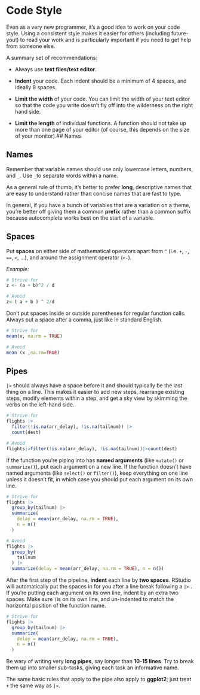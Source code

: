# Code Style

Even as a very new programmer, it’s a good idea to work on your code style. Using a consistent style makes it easier for others (including future-you!) to read your work and is particularly important if you need to get help from someone else.

A summary set of recommendations:

-   Always use **text files/text editor**.

-   **Indent** your code. Each indent should be a minimum of 4 spaces, and ideally 8 spaces.

-   **Limit the width** of your code. You can limit the width of your text editor so that the code you write doesn't fly off into the wilderness on the right hand side.

-   **Limit the length** of individual functions. A function should not take up more than one page of your editor (of course, this depends on the size of your monitor).## Names

## Names

Remember that variable names should use only lowercase letters, numbers, and `_`. Use `_`to separate words within a name.

As a general rule of thumb, it’s better to prefer **long**, descriptive names that are easy to understand rather than concise names that are fast to type.

In general, if you have a bunch of variables that are a variation on a theme, you’re better off giving them a common **prefix** rather than a common suffix because autocomplete works best on the start of a variable.

## Spaces

Put **spaces** on either side of mathematical operators apart from `^` (i.e. `+`, `-`, `==`, `<`, …), and around the assignment operator (`<-`).

*Example:*

``` r
# Strive for
z <- (a + b)^2 / d

# Avoid
z<-( a + b ) ^ 2/d
```

Don’t put spaces inside or outside parentheses for regular function calls. Always put a space after a comma, just like in standard English.

``` r
# Strive for
mean(x, na.rm = TRUE)

# Avoid
mean (x ,na.rm=TRUE)
```

## Pipes

`|>` should always have a space before it and should typically be the last thing on a line. This makes it easier to add new steps, rearrange existing steps, modify elements within a step, and get a sky view by skimming the verbs on the left-hand side.

``` r
# Strive for 
flights |>  
  filter(!is.na(arr_delay), !is.na(tailnum)) |> 
  count(dest)

# Avoid
flights|>filter(!is.na(arr_delay), !is.na(tailnum))|>count(dest)
```

If the function you’re piping into has **named arguments** (like `mutate()` or `summarize()`), put each argument on a new line. If the function doesn’t have named arguments (like `select()` or `filter()`), keep everything on one line unless it doesn’t fit, in which case you should put each argument on its own line.

``` r
# Strive for
flights |>  
  group_by(tailnum) |> 
  summarize(
    delay = mean(arr_delay, na.rm = TRUE),
    n = n()
  )

# Avoid
flights |>
  group_by(
    tailnum
  ) |> 
  summarize(delay = mean(arr_delay, na.rm = TRUE), n = n())
```

After the first step of the pipeline, **indent** each line by **two spaces**. RStudio will automatically put the spaces in for you after a line break following a `|>` . If you’re putting each argument on its own line, indent by an extra two spaces. Make sure `)`is on its own line, and un-indented to match the horizontal position of the function name.

``` r
# Strive for 
flights |>  
  group_by(tailnum) |> 
  summarize(
    delay = mean(arr_delay, na.rm = TRUE),
    n = n()
  )
```

Be wary of writing very **long pipes**, say longer than **10-15 lines**. Try to break them up into smaller sub-tasks, giving each task an informative name.

The same basic rules that apply to the pipe also apply to **ggplot2**; just treat `+` the same way as `|>`.
